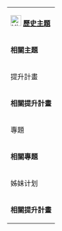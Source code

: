 {| class="wikitable"
|-
|colspan=3| [[File:History.svg|25px]] '''[[Portal:历史|歷史主題]]'''
|-
|rowspan=5| '''相關主題'''
| [[Portal:战国|Portal:战国]]
| [[Portal:汉朝|Portal:汉朝]]
|-
| [[Portal:三国|Portal:三国]]
| [[Portal:古羅馬|Portal:古羅馬]]
|-
| [[Portal:中世纪|Portal:中世纪]]
| [[Portal:世界遗产|Portal:世界遗产]]
|-
| [[Portal:中国文化遗产|Portal:中国文化遗产]]
| [[Portal:中国数学史|Portal:中国数学史]]
|-
| [[Portal:漢字文化圈|Portal:漢字文化圈]] 
|
|-
! 提升計畫
|colspan=2| [[Wikipedia:條目質量提升計劃/歷史提升計畫|歷史提升計畫]]
|-
|rowspan=2| '''相關提升計畫'''
| [[Wikipedia:條目質量提升計劃/人文提升計畫|人文提升計畫]]
| [[Wikipedia:條目質量提升計劃/古文明提升計畫|古文明提升計畫]]
|-
| [[Wikipedia:條目質量提升計劃/軍武提升計畫|軍武提升計畫]]
|
|-
! 專題
|colspan=2| [[WikiProject:历史|历史专题]]
|-
|rowspan=3| '''相關專題'''
|[[WikiProject:朝代|朝代专题]]
|[[WikiProject:年号|年号专题]]
|-
|[[WikiProject:年代学分类|年代学分类专题]]
|[[WikiProject:欧洲历史|欧洲历史专题]]
|-
|[[WikiProject:德国历史|德国历史专题]]
|
|-
! 姊妹计划
|colspan=2| 姊妹计划
|-
|rowspan=2| '''相關提升計畫'''
| [[wikt:历史|维基词典]] 
| [[wikibooks:Category:历史|维基书籍]]
|-
|[[wikiquote:历史|维基名言]]
|[[wikisource:Category:历史|维基文库]]
|}